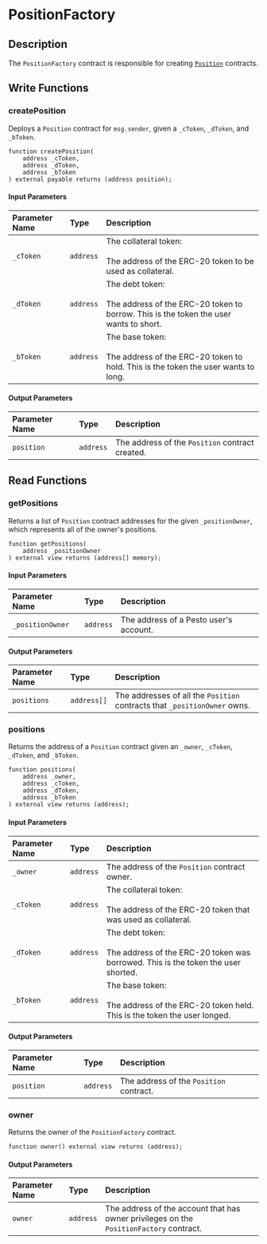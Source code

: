 # PositionFactory

## Description

The `PositionFactory` contract is responsible for creating [`Position`](position.mdx) contracts.

## Write Functions

### createPosition

Deploys a `Position` contract for `msg.sender`, given a `_cToken`, `_dToken`, and `_bToken`.

```solidity
function createPosition(
    address _cToken,
    address _dToken,
    address _bToken
) external payable returns (address position);
```

#### Input Parameters

| Parameter Name | Type      | Description                                                                                                      |
| :------------- | :-------- | :--------------------------------------------------------------------------------------------------------------- |
| `_cToken`      | `address` | The collateral token: <br/><br/> The address of the ERC-20 token to be used as collateral.                       |
| `_dToken`      | `address` | The debt token: <br/><br/> The address of the ERC-20 token to borrow. This is the token the user wants to short. |
| `_bToken`      | `address` | The base token: <br/><br/> The address of the ERC-20 token to hold. This is the token the user wants to long.    |

#### Output Parameters

| Parameter Name | Type      | Description                                     |
| :------------- | :-------- | :---------------------------------------------- |
| `position`     | `address` | The address of the `Position` contract created. |

## Read Functions

### getPositions

Returns a list of `Position` contract addresses for the given `_positionOwner`, which represents all of the owner's positions.

```solidity
function getPositions(
    address _positionOwner
) external view returns (address[] memory);
```

#### Input Parameters

| Parameter Name   | Type      | Description                            |
| :--------------- | :-------- | :------------------------------------- |
| `_positionOwner` | `address` | The address of a Pesto user's account. |

#### Output Parameters

| Parameter Name | Type        | Description                                                               |
| :------------- | :---------- | :------------------------------------------------------------------------ |
| `positions`    | `address[]` | The addresses of all the `Position` contracts that `_positionOwner` owns. |

### positions

Returns the address of a `Position` contract given an `_owner`, `_cToken`, `_dToken`, and `_bToken`.

```solidity
function positions(
    address _owner,
    address _cToken,
    address _dToken,
    address _bToken
) external view returns (address);
```

#### Input Parameters

| Parameter Name | Type      | Description                                                                                                  |
| :------------- | :-------- | :----------------------------------------------------------------------------------------------------------- |
| `_owner`       | `address` | The address of the `Position` contract owner.                                                                |
| `_cToken`      | `address` | The collateral token: <br/><br/> The address of the ERC-20 token that was used as collateral.                |
| `_dToken`      | `address` | The debt token: <br/><br/> The address of the ERC-20 token was borrowed. This is the token the user shorted. |
| `_bToken`      | `address` | The base token: <br/><br/> The address of the ERC-20 token held. This is the token the user longed.          |

#### Output Parameters

| Parameter Name | Type      | Description                             |
| :------------- | :-------- | :-------------------------------------- |
| `position`     | `address` | The address of the `Position` contract. |

### owner

Returns the owner of the `PositionFactory` contract.

```solidity
function owner() external view returns (address);
```

#### Output Parameters

| Parameter Name | Type      | Description                                                                             |
| :------------- | :-------- | :-------------------------------------------------------------------------------------- |
| `owner`        | `address` | The address of the account that has owner privileges on the `PositionFactory` contract. |

